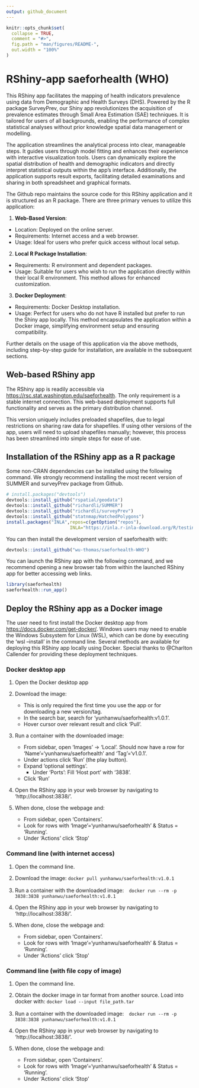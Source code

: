 ```yaml
---
output: github_document
---
```


<!-- README.md is generated from README.Rmd. Please edit that file -->

```r
knitr::opts_chunk$set(
  collapse = TRUE,
  comment = "#>",
  fig.path = "man/figures/README-",
  out.width = "100%"
)
```

# RShiny-app saeforhealth (WHO)

<!-- badges: start -->
<!-- badges: end -->

This RShiny app facilitates the mapping of health indicators prevalence using data from Demographic and Health Surveys (DHS). Powered by the R package SurveyPrev, our Shiny app revolutionizes the acquisition of prevalence estimates through Small Area Estimation (SAE) techniques. It is tailored for users of all backgrounds, enabling the performance of complex statistical analyses without prior knowledge spatial data management or modelling.

The application streamlines the analytical process into clear, manageable steps. It guides users through model fitting and enhances their experience with interactive visualization tools. Users can dynamically explore the spatial distribution of health and demographic indicators and directly interpret statistical outputs within the app’s interface. Additionally, the application supports result exports, facilitating detailed examinations and sharing in both spreadsheet and graphical formats.

The Github repo maintains the source code for this RShiny application and it is structured as an R package. There are three primary venues to utilize this application:

1. **Web-Based Version**:

* Location: Deployed on the online server.
* Requirements: Internet access and a web browser.
* Usage: Ideal for users who prefer quick access without local setup.

2. **Local R Package Installation**:

* Requirements: R environment and dependent packages.
* Usage: Suitable for users who wish to run the application directly within their local R environment. This method allows for enhanced customization.

3. **Docker Deployment**:

* Requirements: Docker Desktop installation.
* Usage: Perfect for users who do not have R installed but prefer to run the Shiny app locally. This method encapsulates the application within a Docker image, simplifying environment setup and ensuring compatibility.

Further details on the usage of this application via the above methods, including step-by-step guide for installation, are available in the subsequent sections. 

## Web-based RShiny app

The RShiny app is readily accessible via [https://rsc.stat.washington.edu/saeforhealth](https://rsc.stat.washington.edu/saeforhealth). The only requirement is a stable internet connection. This web-based deployment supports full functionality and serves as the primary distribution channel.

This version uniquely includes preloaded shapefiles, due to legal restrictions on sharing raw data for shapefiles. If using other versions of the app, users will need to upload shapefiles manually; however, this process has been streamlined into simple steps for ease of use.

## Installation of the RShiny app as a R package

Some non-CRAN dependencies can be installed using the following command. We strongly recommend installing the most recent version of SUMMER and surveyPrev package from Github. 

``` r
# install.packages("devtools")
devtools::install_github("rspatial/geodata")
devtools::install_github("richardli/SUMMER")
devtools::install_github("richardli/surveyPrev")
devtools::install_github("statnmap/HatchedPolygons")
install.packages("INLA",repos=c(getOption("repos"),
                        INLA="https://inla.r-inla-download.org/R/testing"),dep=TRUE)
```


You can then install the development version of saeforhealth with:

``` r
devtools::install_github("wu-thomas/saeforhealth-WHO")
```

You can launch the RShiny app with the following command, and we recommend opening a new browser tab from within the launched RShiny app for better accessing web links.

```r
library(saeforhealth)
saeforhealth::run_app()

```


## Deploy the RShiny app as a Docker image

The user need to first install the Docker desktop app from [https://docs.docker.com/get-docker/](https://docs.docker.com/get-docker/).
Windows users may need to enable the Windows Subsystem for Linux (WSL), which can be done by executing the ‘wsl  --install' in the command line.
Several methods are available for deploying this RShiny app locally using Docker. Special thanks to \@Charlton Callender for providing these deployment techniques.

### Docker desktop app

1. Open the Docker desktop app

2. Download the image:
    - This is only required the first time you use the app or for downloading a new version/tag.
    - In the search bar, search for 'yunhanwu/saeforhealth:v1.0.1'.
    - Hover cursor over relevant result and click 'Pull'.

3. Run a container with the downloaded image:
    - From sidebar, open 'Images' -> 'Local'. Should now have a row for 'Name'='yunhanwu/saeforhealth' and 'Tag'='v1.0.1'. 
    - Under actions click 'Run' (the play button).
    - Expand 'optional settings'.
      - Under 'Ports': Fill 'Host port' with '3838'.
    - Click 'Run'

4. Open the RShiny app in your web browser by navigating to 'http://localhost:3838/'.

5. When done, close the webpage and:
    - From sidebar, open 'Containers'.
    - Look for rows with 'Image'='yunhanwu/saeforhealth' & Status = 'Running'.
    - Under 'Actions' click 'Stop'

### Command line (with internet access)

1. Open the command line.

2. Download the image: `docker pull yunhanwu/saeforhealth:v1.0.1`

3. Run a container with the downloaded image:　`docker run --rm -p 3838:3838 yunhanwu/saeforhealth:v1.0.1`

4. Open the RShiny app in your web browser by navigating to 'http://localhost:3838/'.

5. When done, close the webpage and:
    - From sidebar, open 'Containers'.
    - Look for rows with 'Image'='yunhanwu/saeforhealth' & Status = 'Running'.
    - Under 'Actions' click 'Stop'

### Command line (with file copy of image)

1. Open the command line.

2. Obtain the docker image in tar format from another source. Load into docker with: `docker load --input file_path.tar`

3. Run a container with the downloaded image:　`docker run --rm -p 3838:3838 yunhanwu/saeforhealth:v1.0.1`

4. Open the RShiny app in your web browser by navigating to 'http://localhost:3838/'.

5. When done, close the webpage and:
    - From sidebar, open 'Containers'.
    - Look for rows with 'Image'='yunhanwu/saeforhealth' & Status = 'Running'.
    - Under 'Actions' click 'Stop'


